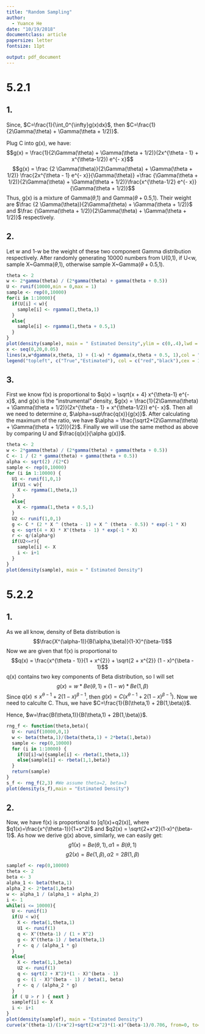 ```yaml
---
title: "Random Sampling"
author:
  - Yuance He
date: "10/19/2018"
documentclass: article
papersize: letter
fontsize: 11pt

output: pdf_document
---
```


# 5.2.1
## 1.

\begin{align}
\int_0^{\infty}g(x)dx
&=\int_0^{\infty}(2x^{\theta - 1} + x^{\theta-1/2}) e^{- x} dx\\
&=2\int_0^{\infty}x^{\theta - 1} e^{- x} dx + \int_0^{\infty}x^{\theta-1/2} e^{-x} dx\\
&=2\Gamma(\theta) + \Gamma(\theta + 1/2)
\end{align}

Since, $C=\frac{1}{\int_0^{\infty}g(x)dx}$, then $C=\frac{1}{2\Gamma(\theta) + \Gamma(\theta + 1/2)}$.

Plug C into g(x), we have:
$$g(x) = \frac{1}{2\Gamma(\theta) + \Gamma(\theta + 1/2)}(2x^{\theta - 1} + x^{\theta-1/2}) e^{- x}$$
$$g(x) = \frac {2 \Gamma(\theta)}{2\Gamma(\theta) + \Gamma(\theta + 1/2)} \frac{2x^{\theta - 1} e^{- x}}{\Gamma(\theta)} +\frac {\Gamma(\theta + 1/2)}{2\Gamma(\theta) + \Gamma(\theta + 1/2)}\frac{x^{\theta-1/2} e^{- x}}{\Gamma(\theta + 1/2)}$$
Thus, g(x) is a mixture of Gamma($\theta$,1) and Gamma($\theta+0.5$,1). Their weight are $\frac {2 \Gamma(\theta)}{2\Gamma(\theta) + \Gamma(\theta + 1/2)}$ and $\frac {\Gamma(\theta + 1/2)}{2\Gamma(\theta) + \Gamma(\theta + 1/2)}$ respectively.

## 2.

Let w and 1-w be the weight of these two component Gamma distribution respectively. After randomly generating 10000 numbers from U(0,1), if U<w, sample X~Gamma($\theta$,1), otherwise sample X~Gamma($\theta+0.5$,1).
```r
theta <- 2
w <- 2*gamma(theta) / (2*gamma(theta) + gamma(theta + 0.5))
U <- runif(10000,min = 0,max = 1)
sample <- rep(0,10000)
for(i in 1:10000){
  if(U[i] < w){
    sample[i] <- rgamma(1,theta,1)
  }
  else{
    sample[i] <- rgamma(1,theta + 0.5,1)
  }
}
plot(density(sample), main = " Estimated Density",ylim = c(0,.4),lwd = 2)
x <- seq(0,20,0.05)
lines(x,w*dgamma(x,theta, 1) + (1-w) * dgamma(x,theta + 0.5, 1),col = "red",lwd = 2)
legend("topleft", c("True","Estimated"), col = c("red","black"),cex = 1,lwd = 1)
```

## 3.

First we know f(x) is proportional to $q(x) = \sqrt{x + 4} x^{\theta-1} e^{-x}$, and g(x) is the “instrumental” density, $g(x) = \frac{1}{2\Gamma(\theta) + \Gamma(\theta + 1/2)}(2x^{\theta - 1} + x^{\theta-1/2}) e^{- x}$. Then all we need to determine $\alpha$, $\alpha=sup\frac{q(x)}{g(x)}$. After calculating the maximum of the ratio, we have $\alpha = \frac{\sqrt2*(2\Gamma(\theta) + \Gamma(\theta + 1/2))}{2}$. Finally we will use the same method as above by comparing U and $\frac{q(x)}{\alpha g(x)}$.

```r
theta <- 2
w <- 2*gamma(theta) / (2*gamma(theta) + gamma(theta + 0.5))
C <- 1 / (2 * gamma(theta) + gamma(theta + 0.5))
alpha <- sqrt(2) /(2*C)
sample <- rep(0,10000)
for (i in 1:10000) {
  U1 <- runif(1,0,1)
  if(U1 < w){
    X <- rgamma(1,theta,1)
  }
  else{
    X <- rgamma(1,theta + 0.5,1)
  }
  U2 <- runif(1,0,1)
  g <- C * (2 * X ^ (theta - 1) + X ^ (theta - 0.5)) * exp(-1 * X)
  q <- sqrt(4 + X) * X^(theta - 1) * exp(-1 * X)
  r <- q/(alpha*g)
  if(U2<=r){
    sample[i] <- X
    i <- i+1
  }
}
plot(density(sample), main = " Estimated Density")

```


# 5.2.2
## 1.

As we all know, density of Beta distribution is 
$$\frac{X^(\alpha-1)}{B(\alpha,\beta)}(1-X)^(\beta-1)$$
Now we are given that f(x) is proportional to 
$$q(x) = \frac{x^{\theta - 1}}{1 + x^{2}} + \sqrt{2 + x^{2}} (1 - x)^{\beta - 1}$$
q(x) contains two key components of Beta distribution, so I will set
$$g(x)=w*Be(\theta,1)+(1-w)*Be(1,\beta)$$
Since $q(x) \leq x^{\theta - 1} + 2 (1 - x)^{\beta - 1}$, then $g(x)=C(x^{\theta - 1} + 2 (1 - x)^{\beta - 1})$. Now we need to calculte C.
\begin{align*}
\int_0^1 (x^{\theta - 1} + 2 (1 - x)^{\beta - 1})dx
&=\int_0^1 x^{\theta - 1}dx + \int_0^1 2 (1 - x)^{\beta - 1}dx\\
&=B(\theta,1) + 2B(1,\beta)
\end{align*}
Thus, we have $C=\frac{1}{B(\theta,1) + 2B(1,\beta)}$.
\begin{align*}
g(x)&=C(x^{\theta - 1} + 2 (1 - x)^{\beta - 1})\\
&=\frac{1}{B(\theta,1) + 2B(1,\beta)}(x^{\theta - 1} + 2(1 - x)^{\beta - 1})\\
&=\frac{B(\theta,1)}{B(\theta,1) + 2B(1,\beta)}\frac{x^{\theta - 1}}{B(\theta,1)} + \frac{2B(1,\beta)}{B(\theta,1) + 2B(1,\beta)}\frac{ (1 - x)^{\beta - 1}}{B(1,\beta)}
\end{align*}

Hence, $w=\frac{B(\theta,1)}{B(\theta,1) + 2B(1,\beta)}$.

```r
rng_f <- function(theta,beta){
  U <- runif(10000,0,1)
  w <- beta(theta,1)/(beta(theta,1) + 2*beta(1,beta))
  sample <- rep(0,10000)
  for (i in 1:10000) {
    if(U[i]<w){sample[i] <- rbeta(1,theta,1)}
    else{sample[i] <- rbeta(1,1,beta)}
  }
  return(sample)
}
s_f <- rng_f(2,3) #We assume theta=2, beta=3
plot(density(s_f),main = "Estimated Density")
```


## 2.

Now, we have f(x) is proportional to [q1(x)+q2(x)], where $q1(x)=\frac{x^{\theta-1}}{1+x^2}$ and $q2(x) = \sqrt{2+x^2}(1-x)^{\beta-1}$.
As how we derive g(x) above, similarly, we can easily get:
$$g1(x)=Be(\theta, 1),  \alpha1=B(\theta, 1)$$
$$g2(x)=Be(1, \beta),  \alpha2=2B(1, \beta)$$
```r
samplef <- rep(0,10000)
theta <- 2
beta <- 3
alpha_1 <- beta(theta,1)
alpha_2 <- 2*beta(1,beta)
w <- alpha_1 / (alpha_1 + alpha_2)
i <- 1
while(i <= 10000){
  U <- runif(1)
  if(U < w){
    X <- rbeta(1,theta,1)
    U1 <- runif(1)
    q <- X^(theta-1) / (1 + X^2)
    g <- X^(theta-1) / beta(theta,1)
    r <- q / (alpha_1 * g)
  }
  else{
    X <- rbeta(1,1,beta)
    U2 <- runif(1)
    q <- sqrt(2 + X^2)*(1 - X)^(beta - 1)
    g <- (1 - X)^(beta - 1) / beta(1, beta)
    r <- q / (alpha_2 * g)
  }
  if ( U > r ) { next }
  samplef[i] <- X
  i <- i+1 
}
plot(density(samplef), main = "Estimated Density")
curve(x^(theta-1)/(1+x^2)+sqrt(2+x^2)*(1-x)^(beta-1)/0.706, from=0, to=1, add=TRUE, col="red")
```


